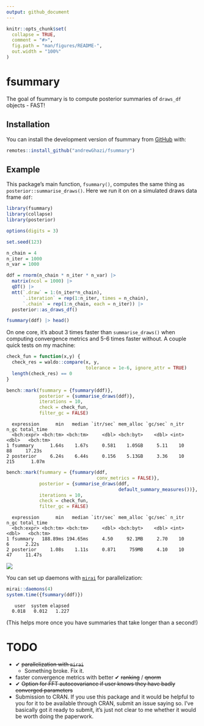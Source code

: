 ```yaml
---
output: github_document
---
```


<!-- README.md is generated from README.Rmd. Please edit that file -->

```r
knitr::opts_chunk$set(
  collapse = TRUE,
  comment = "#>",
  fig.path = "man/figures/README-",
  out.width = "100%"
)
```

# fsummary

<!-- badges: start -->
<!-- badges: end -->

The goal of fsummary is to compute posterior summaries of `draws_df` objects - FAST!

## Installation

You can install the development version of fsummary from [GitHub](https://github.com/) with:

``` r
remotes::install_github("andrewGhazi/fsummary")
```

## Example

This package's main function, `fsummary()`, computes the same thing as `posterior::summarise_draws()`. Here we run it on on a simulated draws data frame `ddf`:

```r
library(fsummary)
library(collapse)
library(posterior)

options(digits = 3)

set.seed(123)

n_chain = 4
n_iter = 1000
n_var = 1000

ddf = rnorm(n_chain * n_iter * n_var) |> 
  matrix(ncol = 1000) |> 
  qDT() |> 
  mtt(`.draw` = 1:(n_iter*n_chain),
      `.iteration` = rep(1:n_iter, times = n_chain),
      `.chain` = rep(1:n_chain, each = n_iter)) |> 
  posterior::as_draws_df()

fsummary(ddf) |> head()
```

On one core, it's about 3 times faster than `summarise_draws()` when computing convergence metrics and 5-6 times faster without. A couple quick tests on my machine:

```r

check_fun = function(x,y) {
  check_res = waldo::compare(x, y, 
                             tolerance = 1e-6, ignore_attr = TRUE)
  length(check_res) == 0
}

bench::mark(fsummary = {fsummary(ddf)},
            posterior = {summarise_draws(ddf)},
            iterations = 10,
            check = check_fun,
            filter_gc = FALSE)

```

```
  expression      min   median `itr/sec` mem_alloc `gc/sec` n_itr  n_gc total_time
  <bch:expr> <bch:tm> <bch:tm>     <dbl> <bch:byt>    <dbl> <int> <dbl>   <bch:tm>
1 fsummary      1.64s    1.67s     0.581    1.05GB     5.11    10    88     17.23s
2 posterior     6.24s    6.44s     0.156    5.13GB     3.36    10   215      1.07m
```

```r
bench::mark(fsummary = {fsummary(ddf,
                                 conv_metrics = FALSE)},
            posterior = {summarise_draws(ddf, 
                                         default_summary_measures())},
            iterations = 10,
            check = check_fun,
            filter_gc = FALSE)
```

```
  expression      min   median `itr/sec` mem_alloc `gc/sec` n_itr  n_gc total_time
  <bch:expr> <bch:tm> <bch:tm>     <dbl> <bch:byt>    <dbl> <int> <dbl>   <bch:tm>
1 fsummary   188.89ms 194.65ms     4.50     92.1MB     2.70    10     6      2.22s
2 posterior     1.08s    1.11s     0.871     759MB     4.10    10    47     11.47s
```

![](man/figures/comparison.png)

You can set up daemons with [`mirai`](https://shikokuchuo.net/mirai/index.html) for parallelization:

```r
mirai::daemons(4)
system.time({fsummary(ddf)})
```
```
   user  system elapsed 
  0.018   0.012   1.227 
```


(This helps more once you have summaries that take longer than a second!)


# TODO

* ✔ ~~parallelization with `mirai`~~
  * Something broke. Fix it.
* faster convergence metrics with better ✔ ~~ranking~~ / ~~qnorm~~
* ✔ ~~Option for FFT autocovariance if user knows they have badly converged parameters~~
* Submission to CRAN. If you use this package and it would be helpful to you for it to be available through CRAN, submit an issue saying so. I've basically got it ready to submit, it's just not clear to me whether it would be worth doing the paperwork.
